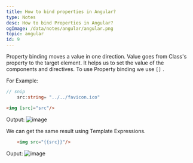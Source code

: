 ```yaml
---
title: How to bind properties in Angular?
type: Notes
desc: How to bind Properties in Angular?
ogImage: /data/notes/angular/angular.png
topic: angular
id: 9
---
```


Property binding moves a value in one direction. Value goes from Class's property to the target element. It helps us to set the value of the components and directives. 
To use Property binding we use `[]` .

For Example:

```ts
// snip
	src:string= "../../favicon.ico"

```

```html
<img [src]="src"/>
```
Output:
![image](/data/notes/angular/AngularIconPropertyBinding.png)

We can get the same result using Template Expressions.

```html
	<img src="{{src}}"/>
```
Ouput:
![image](/data/notes/angular/AngularIconPropertyBinding.png)
